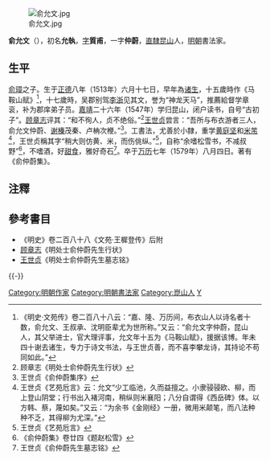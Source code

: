 [[File:俞允文.jpg|thumb]]

'''俞允文'''（{{bd|1513年|7月19日|1579年|8月25日|catIdx=Y俞}}），初名'''允執'''，[[表字|字]]'''質甫'''，一字'''仲蔚'''，[[南直隸|直隸]][[昆山縣|昆山]]人，[[明朝|明朝]]書法家。

==生平==
[[俞璋|俞璋]]之子。生于[[正德_(明朝)|正德]]八年（1513年）六月十七日，早年為[[诸生|诸生]]，十五歲時作《马鞍山赋》<ref>《明史·文苑传》卷二百八十八云：“嘉、隆、万历间，布衣山人以诗名者十数，俞允文、王叔承、沈明臣辈尤为世所称。”又云：“俞允文字仲蔚，昆山人，其父举进士，官大理评事，允文年十五为《马鞍山赋》，援据该博。年未四十谢去诸生，专力于诗文书法，与王世贞善，而不喜李攀龙诗，其持论不苟同如此。”</ref>，十七歲時，吴郡别驾[[李浙|李浙]]见其文，誉为“神龙天马”，推薦給督学章衮，补为郡庠弟子员。[[嘉靖|嘉靖]]二十六年（1547年）学归昆山，闭户读书，自号“古初子”。[[顾章志|顾章志]]评其：“和不徇人，贞不绝俗。”<ref>顾章志《明处士俞仲蔚先生行状》</ref>[[王世贞|王世贞]]尝言：“吾所与布衣游者三人，俞允文仲蔚、[[谢榛|谢榛]]茂秦、卢柟次楩。”<ref>王世贞《俞仲蔚集序》</ref>。工書法，尤善於小隸，重学[[黄庭坚|黄庭坚]]和[[米芾|米芾]]<ref>王世贞《艺苑卮言》云：允文“少工临池，久而益擅之。小隶骎骎欧、柳，而上登山阴堂；行书出入褚河南，稍纵则米襄阳；八分自谓得《西岳碑》体。以方韩、蔡，蔑如矣。”又云：“为余书《金刚经》一册，微用米颠笔，而八法种种不乏，其得柳为尤深。”</ref>，王世贞稱其字“稍大则仿黄、米，而伤佻纵。”<ref>王世贞《艺苑卮言》</ref>，自称“余嗜松雪书，不减叔野”<ref>《俞仲蔚集》卷廿四《题赵松雪》</ref>，不嗜酒，好[[甜食|甜食]]，雅好奇石<ref>王世贞《俞仲蔚先生墓志铭》</ref>。卒于[[万历|万历]]七年（1579年）八月四日。著有《俞仲蔚集》。

==注釋==
{{reflist}}

==參考書目==
*《明史》卷二百八十八《文苑·王樨登传》后附
*[[顾章志|顾章志]]《明处士俞仲蔚先生行状》
*[[王世贞|王世贞]]《明处士俞仲蔚先生墓志铭》

{{-}}
{{並稱|嘉靖廣五子|[[俞允文|俞仲蔚]] - [[盧楠|盧楠]] - [[李先芳_(嘉靖進士)|李先芳]] - [[吳維嶽|吳維嶽]] - [[歐大任|歐大任]]}}
{{並稱|崑山三絕|[[歸有光|歸有光]]（古文） - [[俞允文|俞仲蔚]]（詩歌） - 張子賓（制藝）}}
{{DEFAULTSORT:Yu}}
[[Category:明朝作家|Category:明朝作家]]
[[Category:明朝書法家|Category:明朝書法家]]
[[Category:崑山人|Category:崑山人]]
[[Category:俞姓|Y]]